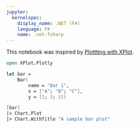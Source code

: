 ---
jupyter:
  kernelspec:
    display_name: .NET (F#)
    language: F#
    name: .net-fsharp
---

This notebook was inspired by [Plottting with XPlot](https://github.com/dotnet/interactive/blob/master/NotebookExamples/fsharp/Docs/Plotting%20with%20Xplot.ipynb).

```{fsharp}
open XPlot.Plotly
```

```{fsharp}
let bar =
    Bar(
        name = "Bar 1",
        x = ["A"; "B"; "C"],
        y = [1; 3; 2])

[bar]
|> Chart.Plot
|> Chart.WithTitle "A sample bar plot"
```
